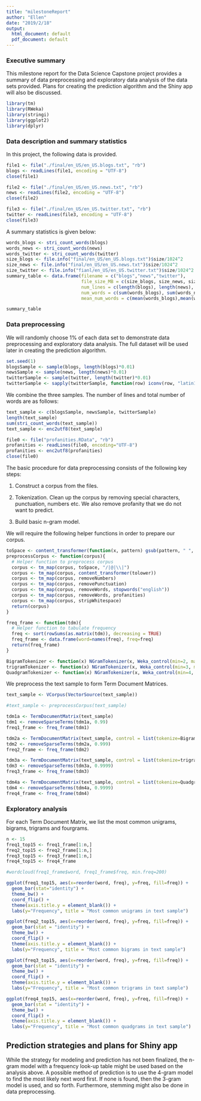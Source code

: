 ```yaml
---
title: "milestoneReport"
author: "Ellen"
date: "2019/2/18"
output:
  html_document: default
  pdf_document: default
---
```


### Executive summary
This milestone report for the Data Science Capstone project provides a summary of data preprocessing and exploratory data analysis of the data sets provided. Plans for creating the prediction algorithm and the Shiny app will also be discussed.
```r
library(tm)
library(RWeka)
library(stringi)
library(ggplot2)
library(dplyr)
```

### Data description and summary statistics
In this project, the following data is provided.

```r
file1 <- file("./final/en_US/en_US.blogs.txt", "rb")
blogs <- readLines(file1, encoding = "UTF-8")
close(file1)

file2 <- file("./final/en_US/en_US.news.txt", "rb")
news <- readLines(file2, encoding = "UTF-8")
close(file2)

file3 <- file("./final/en_US/en_US.twitter.txt", "rb")
twitter <- readLines(file3, encoding = "UTF-8")
close(file3)
```

A summary statistics is given below:
```r
words_blogs <- stri_count_words(blogs)
words_news <- stri_count_words(news)
words_twitter <- stri_count_words(twitter)
size_blogs <- file.info("final/en_US/en_US.blogs.txt")$size/1024^2
size_news <- file.info("final/en_US/en_US.news.txt")$size/1024^2
size_twitter <- file.info("fianl/en_US/en_US.twitter.txt")$size/1024^2
summary_table <- data.frame(filename = c("blogs","news","twitter"),
                            file_size_MB = c(size_blogs, size_news, size_twitter),
                            num_lines = c(length(blogs), length(news), length(twitter)),
                            num_words = c(sum(words_blogs), sum(words_news), sum(words_twitter)),
                            mean_num_words = c(mean(words_blogs),mean(words_news),mean(words_twitter)))

summary_table
```

### Data preprocessing
We will randomly choose 1% of each data set to demonstrate data preprocessing and exploratory data analysis. The full dataset will be used later in creating the prediction algorithm.

```r
set.seed(1)
blogsSample <- sample(blogs, length(blogs)*0.01)
newsSample <- sample(news, length(news)*0.01)
twitterSample <- sample(twitter, length(twitter)*0.01)
twitterSample <- sapply(twitterSample, function(row) iconv(row, "latin1", "ASCII", sub = ""))
```

We combine the three samples. The number of lines and total number of words are as follows:
```r
text_sample <- c(blogsSample, newsSample, twitterSample)
length(text_sample)
sum(stri_count_words(text_sample))
text_sample <- enc2utf8(text_sample)
```
```r
file0 <- file("profanities.RData", "rb")
profanities <- readLines(file0, encoding="UTF-8")
profanities <- enc2utf8(profanities)
close(file0)
```


The basic procedure for data preprocessing consists of the following key steps:

1. Construct a corpus from the files.

2. Tokenization. Clean up the corpus by removing special characters, punctuation, numbers etc. We also remove profanity that we do not want to predict.

3. Build basic n-gram model.

We will require the following helper functions in order to prepare our corpus.

```r

toSpace <- content_transformer(function(x, pattern) gsub(pattern, " ", x))
preprocessCorpus <- function(corpus){
  # Helper function to preprocess corpus
  corpus <- tm_map(corpus, toSpace, "/|@|\\|")
  corpus <- tm_map(corpus, content_transformer(tolower))
  corpus <- tm_map(corpus, removeNumbers)
  corpus <- tm_map(corpus, removePunctuation)
  corpus <- tm_map(corpus, removeWords, stopwords("english"))
  corpus <- tm_map(corpus, removeWords, profanities)
  corpus <- tm_map(corpus, stripWhitespace)
  return(corpus)
}

freq_frame <- function(tdm){
  # Helper function to tabulate frequency
  freq <- sort(rowSums(as.matrix(tdm)), decreasing = TRUE)
  freq_frame <- data.frame(word=names(freq), freq=freq)
  return(freq_frame)
}

BigramTokenizer <- function(x) NGramTokenizer(x, Weka_control(min=2, max=2))
trigramTokenizer <- function(x) NGramTokenizer(x, Weka_control(min=3, max=3))
QuadgramTokenizer <- function(x) NGramTokenizer(x, Weka_control(min=4, max=4))
```

We preprocess the text sample to form Term Document Matrices.

```r
text_sample <- VCorpus(VectorSource(text_sample))

#text_sample <- preprocessCorpus(text_sample)

tdm1a <- TermDocumentMatrix(text_sample)
tdm1 <- removeSparseTerms(tdm1a, 0.99)
freq1_frame <- freq_frame(tdm1)

tdm2a <- TermDocumentMatrix(text_sample, control = list(tokenize=BigramTokenizer))
tdm2 <- removeSparseTerms(tdm2a, 0.999)
freq2_frame <- freq_frame(tdm2)

tdm3a <- TermDocumentMatrix(text_sample, control = list(tokenize=trigramTokenizer))
tdm3 <- removeSparseTerms(tdm3a, 0.9999)
freq3_frame <- freq_frame(tdm3)

tdm4a <- TermDocumentMatrix(text_sample, control = list(tokenize=QuadgramTokenizer))
tdm4 <- removeSparseTerms(tdm4a, 0.9999)
freq4_frame <- freq_frame(tdm4)
```

### Exploratory analysis
For each Term Document Matrix, we list the most common unigrams, bigrams, trigrams and fourgrams.

```r
n <- 15
freq1_top15 <- freq1_frame[1:n,]
freq2_top15 <- freq2_frame[1:n,]
freq3_top15 <- freq3_frame[1:n,]
freq4_top15 <- freq4_frame
```

```r
#wordcloud(freq1_frame$word, freq1_frame$freq, min.freq=200)

ggplot(freq1_top15, aes(x=reorder(word, freq), y=freq, fill=freq)) + 
  geom_bar(stat="identity") + 
  theme_bw() + 
  coord_flip() + 
  theme(axis.title.y = element_blank()) + 
  labs(y="Frequency", title = "Most common unigrams in text sample")

ggplot(freq2_top15, aes(x=reorder(word, freq), y=freq, fill=freq)) + 
  geom_bar(stat = "identity") + 
  theme_bw() + 
  coord_flip() + 
  theme(axis.title.y = element_blank()) + 
  labs(y="Frequency", title = "Most common bigrams in text sample")

ggplot(freq3_top15, aes(x=reorder(word, freq), y=freq, fill=freq)) + 
  geom_bar(stat = "identity") + 
  theme_bw() + 
  coord_flip() + 
  theme(axis.title.y = element_blank()) + 
  labs(y="Frequency", title = "Most common trigrams in text sample")

ggplot(freq4_top15, aes(x=reorder(word, freq), y=freq, fill=freq)) + 
  geom_bar(stat = "identity") + 
  theme_bw() + 
  coord_flip() + 
  theme(axis.title.y = element_blank()) + 
  labs(y="Frequency", title = "Most common quadgrams in text sample")
```

## Prediction strategies and plans for Shiny app
While the strategy for modeling and prediction has not been finalized, the n-gram model with a frequency look-up table might be used based on the analysis above. A possible method of prediction is to use the 4-gram model to find the most likely next word first. If none is found, then the 3-gram model is used, and so forth. Furthermore, stemming might also be done in data preprocessing.


